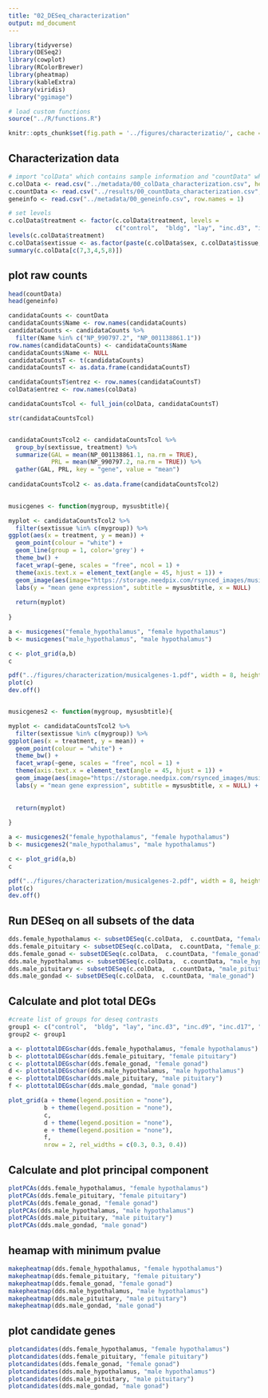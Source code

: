 ```yaml
---
title: "02_DESeq_characterization"
output: md_document
---
```


```r
library(tidyverse)
library(DESeq2)
library(cowplot)
library(RColorBrewer)
library(pheatmap)
library(kableExtra)
library(viridis)
library("ggimage")

# load custom functions  
source("../R/functions.R") 

knitr::opts_chunk$set(fig.path = '../figures/characterizatio/', cache = TRUE)
```

## Characterization data

```r
# import "colData" which contains sample information and "countData" which contains read counts
c.colData <- read.csv("../metadata/00_colData_characterization.csv", header = T, row.names = 1)
c.countData <- read.csv("../results/00_countData_characterization.csv", header = T, row.names = 1)
geneinfo <- read.csv("../metadata/00_geneinfo.csv", row.names = 1)

# set levels
c.colData$treatment <- factor(c.colData$treatment, levels = 
                              c("control",  "bldg", "lay", "inc.d3", "inc.d9", "inc.d17", "hatch", "n5", "n9"))
levels(c.colData$treatment)
c.colData$sextissue <- as.factor(paste(c.colData$sex, c.colData$tissue, sep = "_"))
summary(c.colData[c(7,3,4,5,8)])
```


## plot raw counts

```r
head(countData)
head(geneinfo)

candidataCounts <- countData
candidataCounts$Name <- row.names(candidataCounts)
candidataCounts <- candidataCounts %>%
  filter(Name %in% c("NP_990797.2", "NP_001138861.1"))
row.names(candidataCounts) <- candidataCounts$Name
candidataCounts$Name <- NULL
candidataCountsT <- t(candidataCounts)
candidataCountsT <- as.data.frame(candidataCountsT)

candidataCountsT$entrez <- row.names(candidataCountsT)
colData$entrez <- row.names(colData)

candidataCountsTcol <- full_join(colData, candidataCountsT)

str(candidataCountsTcol)


candidataCountsTcol2 <- candidataCountsTcol %>%
  group_by(sextissue, treatment) %>%
  summarize(GAL = mean(NP_001138861.1, na.rm = TRUE),
            PRL = mean(NP_990797.2, na.rm = TRUE)) %>%
  gather(GAL, PRL, key = "gene", value = "mean")
 
candidataCountsTcol2 <- as.data.frame(candidataCountsTcol2)
  

musicgenes <- function(mygroup, mysusbtitle){

myplot <- candidataCountsTcol2 %>%
  filter(sextissue %in% c(mygroup)) %>%
ggplot(aes(x = treatment, y = mean)) +
  geom_point(colour = "white") + 
  geom_line(group = 1, color='grey') +
  theme_bw() +
  facet_wrap(~gene, scales = "free", ncol = 1) +
  theme(axis.text.x = element_text(angle = 45, hjust = 1)) +
  geom_image(aes(image="https://storage.needpix.com/rsynced_images/music-34177_1280.png")) +
  labs(y = "mean gene expression", subtitle = mysusbtitle, x = NULL)
  
  return(myplot)
  
}

a <- musicgenes("female_hypothalamus", "female hypothalamus")
b <- musicgenes("male_hypothalamus", "male hypothalamus")

c <- plot_grid(a,b)
c

pdf("../figures/characterization/musicalgenes-1.pdf", width = 8, height = 6)
plot(c)
dev.off()


musicgenes2 <- function(mygroup, mysusbtitle){

myplot <- candidataCountsTcol2 %>%
  filter(sextissue %in% c(mygroup)) %>%
ggplot(aes(x = treatment, y = mean)) +
  geom_point(colour = "white") + 
  theme_bw() +
  facet_wrap(~gene, scales = "free", ncol = 1) +
  theme(axis.text.x = element_text(angle = 45, hjust = 1)) +
  geom_image(aes(image="https://storage.needpix.com/rsynced_images/music-34177_1280.png")) +
  labs(y = "mean gene expression", subtitle = mysusbtitle, x = NULL) +
  
  
  return(myplot)
  
}

a <- musicgenes2("female_hypothalamus", "female hypothalamus")
b <- musicgenes2("male_hypothalamus", "male hypothalamus")

c <- plot_grid(a,b)
c

pdf("../figures/characterization/musicalgenes-2.pdf", width = 8, height = 6)
plot(c)
dev.off()

```


## Run DESeq on all subsets of the data

```r
dds.female_hypothalamus <- subsetDESeq(c.colData,  c.countData, "female_hypothalamus")
dds.female_pituitary <- subsetDESeq(c.colData,  c.countData, "female_pituitary" )
dds.female_gonad <- subsetDESeq(c.colData,  c.countData, "female_gonad" )
dds.male_hypothalamus <- subsetDESeq(c.colData,  c.countData, "male_hypothalamus" )
dds.male_pituitary <- subsetDESeq(c.colData,  c.countData, "male_pituitary"  )
dds.male_gondad <- subsetDESeq(c.colData,  c.countData, "male_gonad")
```

## Calculate and plot total DEGs

```r
#create list of groups for deseq contrasts
group1 <- c("control",  "bldg", "lay", "inc.d3", "inc.d9", "inc.d17", "hatch", "n5", "n9")
group2 <- group1

a <- plottotalDEGschar(dds.female_hypothalamus, "female hypothalamus")
b <- plottotalDEGschar(dds.female_pituitary, "female pituitary")
c <- plottotalDEGschar(dds.female_gonad, "female gonad")
d <- plottotalDEGschar(dds.male_hypothalamus, "male hypothalamus")
e <- plottotalDEGschar(dds.male_pituitary, "male pituitary")
f <- plottotalDEGschar(dds.male_gondad, "male gonad")

plot_grid(a + theme(legend.position = "none"),
          b + theme(legend.position = "none"),
          c,
          d + theme(legend.position = "none"),
          e + theme(legend.position = "none"),
          f,
          nrow = 2, rel_widths = c(0.3, 0.3, 0.4)) 
```

## Calculate and plot principal component

```r
plotPCAs(dds.female_hypothalamus, "female hypothalamus")
plotPCAs(dds.female_pituitary, "female pituitary")      
plotPCAs(dds.female_gonad, "female gonad")
plotPCAs(dds.male_hypothalamus, "male hypothalamus")
plotPCAs(dds.male_pituitary, "male pituitary")
plotPCAs(dds.male_gondad, "male gonad")
```

## heamap with minimum pvalue

```r
makepheatmap(dds.female_hypothalamus, "female hypothalamus")
makepheatmap(dds.female_pituitary, "female pituitary")
makepheatmap(dds.female_gonad, "female gonad")
makepheatmap(dds.male_hypothalamus, "male hypothalamus")
makepheatmap(dds.male_pituitary, "male pituitary")
makepheatmap(dds.male_gondad, "male gonad")
```
## plot candidate genes

```r
plotcandidates(dds.female_hypothalamus, "female hypothalamus")
plotcandidates(dds.female_pituitary, "female pituitary")
plotcandidates(dds.female_gonad, "female gonad")
plotcandidates(dds.male_hypothalamus, "male hypothalamus")
plotcandidates(dds.male_pituitary, "male pituitary")
plotcandidates(dds.male_gondad, "male gonad")
```

